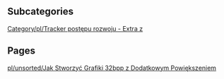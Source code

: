 
== Subcategories ==
[[Category/pl/Tracker postępu rozwoju - Extra z]]

== Pages ==
[[pl/unsorted/Jak Stworzyć Grafiki 32bpp z Dodatkowym Powiększeniem]]
